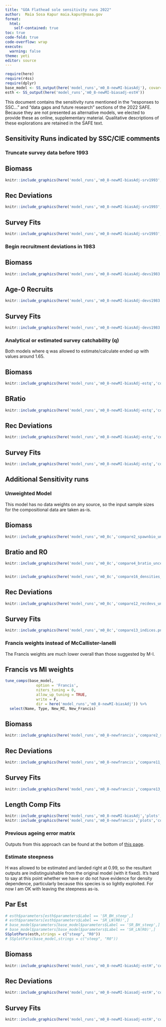 ```yaml
---
title: "GOA Flathead sole sensitivity runs 2022"
author:  Maia Sosa Kapur maia.kapur@noaa.gov
format:
  html:
    self-contained: true
toc: true
code-fold: true
code-overflow: wrap
execute: 
  warning: false 
theme: yeti
editor: source
---
```



```r
require(here)
require(r4ss)
require(dplyr)
base_model <- SS_output(here('model_runs','m0_8-newMI-biasAdj'), covar=TRUE, verbose=FALSE, printstats=FALSE) 
esth <- SS_output(here('model_runs','m0_8-newMI-biasadj-estH'))
```

This document contains the sensitivity runs mentioned in the "responses to SSC..." and "data gaps and future research" sections of the 2022 SAFE. Because they are not presented as alternative models, we elected to provide these as online, supplementary material. Qualitative descriptions of these explorations are retained in the SAFE text.

## Sensitivity Runs indicated by SSC/CIE comments

### Truncate survey data before 1993

::: panel-tabset
## Biomass

```r
knitr::include_graphics(here('model_runs','m0_8-newMI-biasAdj-srv1993','compare2_spawnbio_uncertainty.png'))
```

## Rec Deviations
```r
knitr::include_graphics(here('model_runs','m0_8-newMI-biasAdj-srv1993','compare11_recdevs.png'))
```
## Survey Fits

```r
knitr::include_graphics(here('model_runs','m0_8-newMI-biasAdj-srv1993','compare13_indices.png'))
```
:::

### Begin recruitment deviations in 1983



::: panel-tabset
## Biomass

```r
knitr::include_graphics(here('model_runs','m0_8-newMI-biasAdj-devs1983','compare2_spawnbio_uncertainty.png'))
```

## Age-0 Recruits
```r
knitr::include_graphics(here('model_runs','m0_8-newMI-biasAdj-devs1983','compare10_recruits_uncertainty.png'))
```
## Survey Fits

```r
knitr::include_graphics(here('model_runs','m0_8-newMI-biasAdj-devs1983','compare13_indices.png'))
```
:::


### Analytical or estimated survey catchability (q)
Both models where q was allowed to estimate/calculate ended up with values around 1.65.

::: panel-tabset
## Biomass

```r
knitr::include_graphics(here('model_runs','m0_8-newMI-biasAdj-estq','compare2_spawnbio_uncertainty.png'))
```


## BRatio
```r
knitr::include_graphics(here('model_runs','m0_8-newMI-biasAdj-estq','compare4_Bratio_uncertainty.png'))
```

## Rec Deviations
```r
knitr::include_graphics(here('model_runs','m0_8-newMI-biasAdj-estq','compare11_recdevs.png'))
```
## Survey Fits

```r
knitr::include_graphics(here('model_runs','m0_8-newMI-biasAdj-estq','compare13_indices.png'))
```

:::

## Additional Sensitivity runs

### Unweighted Model

This model has no data weights on any source, so the input sample sizes for the compositional data are taken as-is.

::: panel-tabset

## Biomass
```r
knitr::include_graphics(here('model_runs','m0_8c','compare2_spawnbio_uncertainty.png'))
```

## Bratio and R0

```r
knitr::include_graphics(here('model_runs','m0_8c','compare4_bratio_uncertainty.png'))


knitr::include_graphics(here('model_runs','m0_8c','compare16_densities_sr_ln(R0).png'))
```
## Rec Deviations
```r
knitr::include_graphics(here('model_runs','m0_8c','compare12_recdevs_uncertainty.png'))
```
## Survey Fits
```r
knitr::include_graphics(here('model_runs','m0_8c','compare13_indices.png'))
```
:::


### Francis weights instead of McCallister-Ianelli
The Francis weights are much lower overall than those suggested by M-I.

::: panel-tabset

## Francis vs MI weights
```r
tune_comps(base_model, 
              option = 'Francis',
              niters_tuning = 0,
              allow_up_tuning = TRUE,
              write = F,
              dir = here('model_runs','m0_8-newMI-biasAdj')) %>%
  select(Name, Type, New_MI, New_Francis)
```

## Biomass

```r
knitr::include_graphics(here('model_runs','m0_8-newfrancis','compare2_spawnbio_uncertainty.png'))
```

## Rec Deviations
```r
knitr::include_graphics(here('model_runs','m0_8-newfrancis','compare11_recdevs.png'))
```
## Survey Fits

```r
knitr::include_graphics(here('model_runs','m0_8-newfrancis','compare13_indices.png'))
```

## Length Comp Fits

```r
knitr::include_graphics(here('model_runs','m0_8-newMI-biasAdj','plots','comp_lenfit__aggregated_across_time.png'))
knitr::include_graphics(here('model_runs','m0_8-newfrancis','plots','comp_lenfit__aggregated_across_time.png'))
```
:::

### Previous ageing error matrix

Outputs from this approach can be found at the bottom of [this page](https://mkapur-noaa.github.io/goa-fhs-2022/AgeingError_Writeup_Static.html).

### Estimate steepness
H was allowed to be estimated and landed right at 0.99, so the resultant outputs are indistinguishable from the original model (with it fixed). It's hard to say at this point whether we have or do not have evidence for density dependence, particularly because this species is so lightly exploited. For now I am OK with leaving the steepness as-is.

::: panel-tabset

## Par Est

```r

# esth$parameters[esth$parameters$Label == 'SR_BH_steep',]
# esth$parameters[esth$parameters$Label == 'SR_LN(R0)',]
# base_model$parameters[base_model$parameters$Label == 'SR_BH_steep',]
# base_model$parameters[base_model$parameters$Label == 'SR_LN(R0)',]
SSplotPars(esth,strings = c("steep", "R0"))
# SSplotPars(base_model,strings = c("steep", "R0"))


```

## Biomass

```r
knitr::include_graphics(here('model_runs','m0_8-newMI-biasAdj-estH','compare2_spawnbio_uncertainty.png'))
```

## Rec Deviations

```r
knitr::include_graphics(here('model_runs','m0_8-newMI-biasadj-estH','compare11_recdevs.png'))
```

## Survey Fits

```r
knitr::include_graphics(here('model_runs','m0_8-newMI-biasadj-estH','compare13_indices.png'))
```
:::

